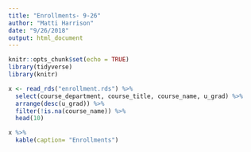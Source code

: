 ```yaml
---
title: "Enrollments- 9-26"
author: "Matti Harrison"
date: "9/26/2018"
output: html_document
---
```


```r
knitr::opts_chunk$set(echo = TRUE)
library(tidyverse)
library(knitr)
```


```r
x <- read_rds("enrollment.rds") %>% 
  select(course_department, course_title, course_name, u_grad) %>% 
  arrange(desc(u_grad)) %>% 
  filter(!is.na(course_name)) %>% 
  head(10)

x %>% 
  kable(caption= "Enrollments")
```




